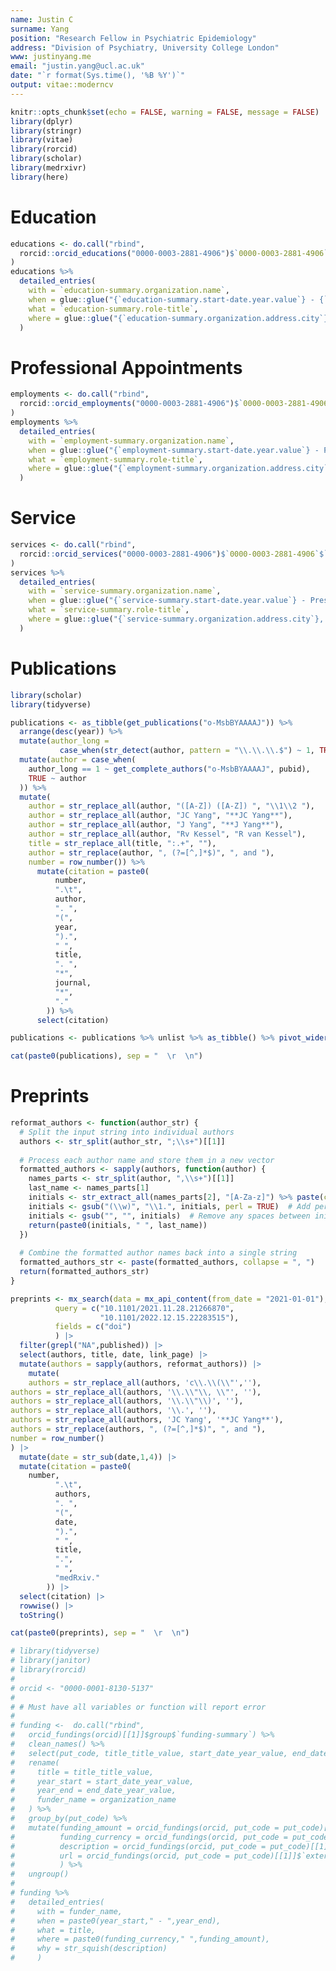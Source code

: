 ```yaml
---
name: Justin C
surname: Yang
position: "Research Fellow in Psychiatric Epidemiology"
address: "Division of Psychiatry, University College London"
www: justinyang.me
email: "justin.yang@ucl.ac.uk"
date: "`r format(Sys.time(), '%B %Y')`"
output: vitae::moderncv
---
```

```r
knitr::opts_chunk$set(echo = FALSE, warning = FALSE, message = FALSE)
library(dplyr)
library(stringr)
library(vitae)
library(rorcid)
library(scholar)
library(medrxivr)
library(here)
```
# Education
```r
educations <- do.call("rbind",
  rorcid::orcid_educations("0000-0003-2881-4906")$`0000-0003-2881-4906`$`affiliation-group`$summaries
)
educations %>%
  detailed_entries(
    with = `education-summary.organization.name`,
    when = glue::glue("{`education-summary.start-date.year.value`} - {`education-summary.end-date.year.value`}"),
    what = `education-summary.role-title`,
    where = glue::glue("{`education-summary.organization.address.city`}, {`education-summary.organization.address.country`}")
  )
```  
# Professional Appointments
```r
employments <- do.call("rbind",
  rorcid::orcid_employments("0000-0003-2881-4906")$`0000-0003-2881-4906`$`affiliation-group`$summaries
)
employments %>%
  detailed_entries(
    with = `employment-summary.organization.name`,
    when = glue::glue("{`employment-summary.start-date.year.value`} - Present"),
    what = `employment-summary.role-title`,
    where = glue::glue("{`employment-summary.organization.address.city`}, {`employment-summary.organization.address.country`}")
  )
```  
# Service
```r
services <- do.call("rbind",
  rorcid::orcid_services("0000-0003-2881-4906")$`0000-0003-2881-4906`$`affiliation-group`$summaries
)
services %>%
  detailed_entries(
    with = `service-summary.organization.name`,
    when = glue::glue("{`service-summary.start-date.year.value`} - Present"),
    what = `service-summary.role-title`,
    where = glue::glue("{`service-summary.organization.address.city`}, {`service-summary.organization.address.country`}")
  )
```
# Publications
```r
library(scholar)
library(tidyverse)

publications <- as_tibble(get_publications("o-MsbBYAAAAJ")) %>%
  arrange(desc(year)) %>%
  mutate(author_long =
           case_when(str_detect(author, pattern = "\\.\\.\\.$") ~ 1, TRUE ~ 0)) %>%
  mutate(author = case_when(
    author_long == 1 ~ get_complete_authors("o-MsbBYAAAAJ", pubid),
    TRUE ~ author
  )) %>%
  mutate(
    author = str_replace_all(author, "([A-Z]) ([A-Z]) ", "\\1\\2 "),
    author = str_replace_all(author, "JC Yang", "**JC Yang**"),
    author = str_replace_all(author, "J Yang", "**J Yang**"),
    author = str_replace_all(author, "Rv Kessel", "R van Kessel"),
    title = str_replace_all(title, ":.+", ""),
    author = str_replace(author, ", (?=[^,]*$)", ", and "),
    number = row_number()) %>%
      mutate(citation = paste0(
          number,
          ".\t",
          author,
          ". ",
          "(",
          year,
          ").",
          " ",
          title,
          ". ",
          "*",
          journal,
          "*",
          "."
        )) %>%
      select(citation)

publications <- publications %>% unlist %>% as_tibble() %>% pivot_wider(names_from = value)
```
```r
cat(paste0(publications), sep = "  \r  \n")

```  

# Preprints
```r
reformat_authors <- function(author_str) {
  # Split the input string into individual authors
  authors <- str_split(author_str, ";\\s+")[[1]]
  
  # Process each author name and store them in a new vector
  formatted_authors <- sapply(authors, function(author) {
    names_parts <- str_split(author, ",\\s+")[[1]]
    last_name <- names_parts[1]
    initials <- str_extract_all(names_parts[2], "[A-Za-z]") %>% paste(collapse = "")
    initials <- gsub("(\\w)", "\\1.", initials, perl = TRUE)  # Add periods after each initial
    initials <- gsub("", "", initials)  # Remove any spaces between initials
    return(paste0(initials, " ", last_name))
  })
  
  # Combine the formatted author names back into a single string
  formatted_authors_str <- paste(formatted_authors, collapse = ", ")
  return(formatted_authors_str)
}

preprints <- mx_search(data = mx_api_content(from_date = "2021-01-01"),
          query = c("10.1101/2021.11.28.21266870",
                    "10.1101/2022.12.15.22283515"), 
          fields = c("doi")
          ) |> 
  filter(grepl("NA",published)) |> 
  select(authors, title, date, link_page) |> 
  mutate(authors = sapply(authors, reformat_authors)) |> 
    mutate(
    authors = str_replace_all(authors, 'c\\.\\(\\"',''),
authors = str_replace_all(authors, '\\.\\"\\, \\"', ''),
authors = str_replace_all(authors, '\\.\\"\\)', ''),
authors = str_replace_all(authors, '\\.', ''),
authors = str_replace_all(authors, 'JC Yang', '**JC Yang**'),
authors = str_replace(authors, ", (?=[^,]*$)", ", and "),
number = row_number()
) |> 
  mutate(date = str_sub(date,1,4)) |> 
  mutate(citation = paste0(
    number,
          ".\t",
          authors,
          ". ",
          "(",
          date,
          ").",
          " ",
          title,
          ".",
          " ",
          "medRxiv."
        )) |> 
  select(citation) |> 
  rowwise() |> 
  toString()
```
```r
cat(paste0(preprints), sep = "  \r  \n")

```
<!-- # Funding -->
```r
# library(tidyverse)
# library(janitor)
# library(rorcid)
# 
# orcid <- "0000-0001-8130-5137"
# 
# # Must have all variables or function will report error
# 
# funding <-  do.call("rbind",
#   orcid_fundings(orcid)[[1]]$group$`funding-summary`) %>%
#   clean_names() %>%
#   select(put_code, title_title_value, start_date_year_value, end_date_year_value, organization_name) %>%
#   rename(
#     title = title_title_value,
#     year_start = start_date_year_value,
#     year_end = end_date_year_value,
#     funder_name = organization_name
#   ) %>% 
#   group_by(put_code) %>%
#   mutate(funding_amount = orcid_fundings(orcid, put_code = put_code)[[1]]$amount$value,
#          funding_currency = orcid_fundings(orcid, put_code = put_code)[[1]]$amount$`currency-code`,
#          description = orcid_fundings(orcid, put_code = put_code)[[1]]$`short-description`,
#          url = orcid_fundings(orcid, put_code = put_code)[[1]]$`external-ids`$`external-id`$`external-id-url.value`
#          ) %>%
#   ungroup()
# 
# funding %>%
#   detailed_entries(
#     with = funder_name,
#     when = paste0(year_start," - ",year_end),
#     what = title,
#     where = paste0(funding_currency," ",funding_amount),
#     why = str_squish(description)
#     )
```  
